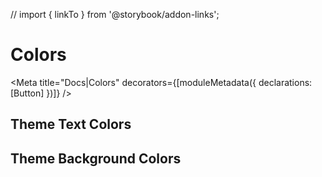 // import { linkTo } from '@storybook/addon-links';


# Colors

<Meta title="Docs|Colors" decorators={[moduleMetadata({ declarations: [Button] })]} />

## Theme Text Colors

<ColorPalette>
  <ColorDisp themeClass='text-primary' styleProp='color' />
  <ColorDisp themeClass='text-secondary' styleProp='color' />
  <ColorDisp themeClass='text-success' styleProp='color' />
  <ColorDisp themeClass='text-info' styleProp='color' />
  <ColorDisp themeClass='text-warning' styleProp='color' />
  <ColorDisp themeClass='text-danger' styleProp='color' />
  <ColorDisp themeClass='text-light' styleProp='color' />
  <ColorDisp themeClass='text-dark' styleProp='color' />
</ColorPalette>

## Theme Background Colors

<ColorPalette>
  <ColorDisp themeClass='bg-primary' styleProp='background-color' />
  <ColorDisp themeClass='bg-secondary' styleProp='background-color' />
  <ColorDisp themeClass='bg-success' styleProp='background-color' />
  <ColorDisp themeClass='bg-info' styleProp='background-color' />
  <ColorDisp themeClass='bg-warning' styleProp='background-color' />
  <ColorDisp themeClass='bg-danger' styleProp='background-color' />
  <ColorDisp themeClass='bg-light' styleProp='background-color' />
  <ColorDisp themeClass='bg-dark' styleProp='background-color' />
</ColorPalette>

